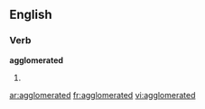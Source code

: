 
==English==

===Verb===
'''agglomerated'''

# {{past of|[[agglomerate]]}}

[[ar:agglomerated]]
[[fr:agglomerated]]
[[vi:agglomerated]]